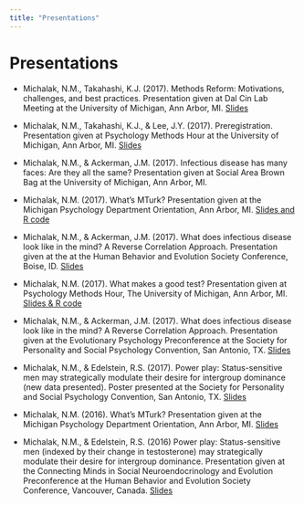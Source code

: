 ```yaml
---
title: "Presentations"
---
```


# Presentations
* Michalak, N.M., Takahashi, K.J. (2017). Methods Reform: Motivations, challenges, and best practices. Presentation given at Dal Cin Lab Meeting at the University of Michigan, Ann Arbor, MI. [Slides]()

* Michalak, N.M., Takahashi, K.J., & Lee, J.Y. (2017). Preregistration. Presentation given at Psychology Methods Hour at the University of Michigan, Ann Arbor, MI. [Slides]()

* Michalak, N.M., & Ackerman, J.M. (2017). Infectious disease has many faces: Are they all the same? Presentation given at Social Area Brown Bag at the University of Michigan, Ann Arbor, MI.

* Michalak, N.M. (2017). What's MTurk? Presentation given at the Michigan Psychology Department Orientation, Ann Arbor, MI. [Slides and R code]()

* Michalak, N.M., & Ackerman, J.M. (2017). What does infectious disease look like in the mind? A Reverse Correlation Approach. Presentation given at the at the Human Behavior and Evolution Society Conference, Boise, ID. [Slides]()

* Michalak, N.M. (2017). What makes a good test? Presentation given at Psychology Methods Hour, The University of Michigan, Ann Arbor, MI. [Slides & R code]()

* Michalak, N.M., & Ackerman, J.M. (2017). What does infectious disease look like in the mind? A Reverse Correlation Approach. Presentation given at the Evolutionary Psychology Preconference at the Society for Personality and Social Psychology Convention, San Antonio, TX. [Slides]()

* Michalak, N.M., & Edelstein, R.S. (2017). Power play: Status-sensitive men may strategically modulate their desire for intergroup dominance (new data presented). Poster presented at the Society for Personality and Social Psychology Convention, San Antonio, TX. [Slides]()

* Michalak, N.M. (2016). What's MTurk? Presentation given at the Michigan Psychology Department Orientation, Ann Arbor, MI. [Slides]()

* Michalak, N.M., & Edelstein, R.S. (2016) Power play: Status-sensitive men (indexed by their change in testosterone) may strategically modulate their desire for intergroup dominance. Presentation given at the Connecting Minds in Social Neuroendocrinology and Evolution Preconference at the Human Behavior and Evolution Society Conference, Vancouver, Canada. [Slides]()